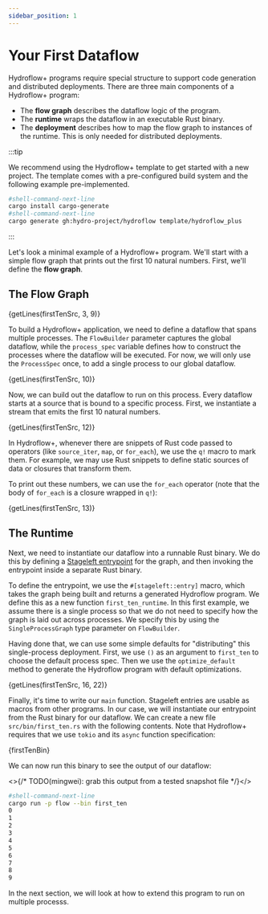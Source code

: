 ```yaml
---
sidebar_position: 1
---
```


# Your First Dataflow
Hydroflow+ programs require special structure to support code generation and distributed deployments. There are three main components of a Hydroflow+ program:
- The **flow graph** describes the dataflow logic of the program.
- The **runtime** wraps the dataflow in an executable Rust binary.
- The **deployment** describes how to map the flow graph to instances of the runtime. This is only needed for distributed deployments.

:::tip

We recommend using the Hydroflow+ template to get started with a new project. The template comes with a pre-configured build system and the following example pre-implemented.

```bash
#shell-command-next-line
cargo install cargo-generate
#shell-command-next-line
cargo generate gh:hydro-project/hydroflow template/hydroflow_plus
```

:::


Let's look a minimal example of a Hydroflow+ program. We'll start with a simple flow graph that prints out the first 10 natural numbers. First, we'll define the **flow graph**.


## The Flow Graph

<CodeBlock language="rust" title="flow/src/first_ten.rs">{getLines(firstTenSrc, 3, 9)}</CodeBlock>

To build a Hydroflow+ application, we need to define a dataflow that spans multiple processes. The `FlowBuilder` parameter captures the global dataflow, while the `process_spec` variable defines how to construct the processes where the dataflow will be executed. For now, we will only use the `ProcessSpec` once, to add a single process to our global dataflow.

<CodeBlock language="rust">{getLines(firstTenSrc, 10)}</CodeBlock>

Now, we can build out the dataflow to run on this process. Every dataflow starts at a source that is bound to a specific process. First, we instantiate a stream that emits the first 10 natural numbers.

<CodeBlock language="rust">{getLines(firstTenSrc, 12)}</CodeBlock>

In Hydroflow+, whenever there are snippets of Rust code passed to operators (like `source_iter`, `map`, or `for_each`), we use the `q!` macro to mark them. For example, we may use Rust snippets to define static sources of data or closures that transform them.

To print out these numbers, we can use the `for_each` operator (note that the body of `for_each` is a closure wrapped in `q!`):

<CodeBlock language="rust">{getLines(firstTenSrc, 13)}</CodeBlock>

## The Runtime
Next, we need to instantiate our dataflow into a runnable Rust binary. We do this by defining a [Stageleft entrypoint](../stageleft.mdx) for the graph, and then invoking the entrypoint inside a separate Rust binary.

To define the entrypoint, we use the `#[stageleft::entry]` macro, which takes the graph being built and returns a generated Hydroflow program. We define this as a new function `first_ten_runtime`. In this first example, we assume there is a single process so that we do not need to specify how the graph is laid out across processes. We specify this by using the `SingleProcessGraph` type parameter on `FlowBuilder`.

Having done that, we can use some simple defaults for "distributing" this single-process deployment. First, we use `()` as an argument to `first_ten` to choose the default process spec. Then we use the `optimize_default` method to generate the Hydroflow program with default optimizations.

<CodeBlock language="rust" title="flow/src/first_ten.rs">{getLines(firstTenSrc, 16, 22)}</CodeBlock>

Finally, it's time to write our `main` function.
Stageleft entries are usable as macros from other programs. In our case, we will instantiate our entrypoint from the Rust binary for our dataflow. We can create a new file `src/bin/first_ten.rs` with the following contents. Note that Hydroflow+ requires that we use `tokio` and its `async` function specification:

<CodeBlock language="rust" title="flow/src/bin/first_ten.rs">{firstTenBin}</CodeBlock>

We can now run this binary to see the output of our dataflow:

<>{/* TODO(mingwei): grab this output from a tested snapshot file */}</>

```bash
#shell-command-next-line
cargo run -p flow --bin first_ten
0
1
2
3
4
5
6
7
8
9
```

In the next section, we will look at how to extend this program to run on multiple processs.
